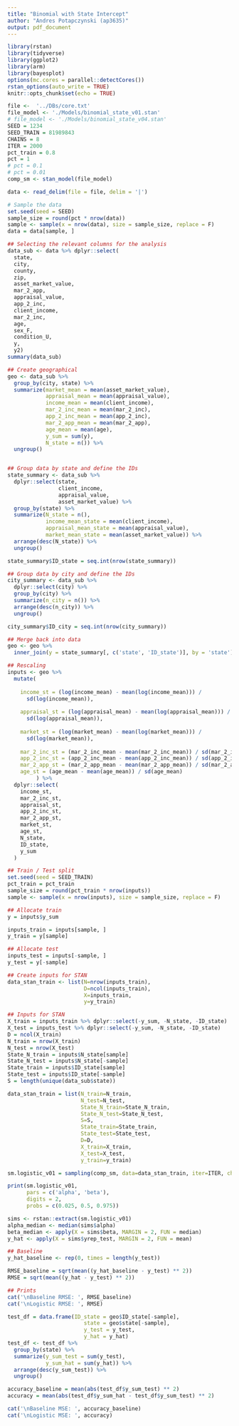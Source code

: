 ```yaml
---
title: "Binomial with State Intercept"
author: "Andres Potapczynski (ap3635)"
output: pdf_document
---
```


```r
library(rstan)
library(tidyverse)
library(ggplot2)
library(arm)
library(bayesplot)
options(mc.cores = parallel::detectCores())
rstan_options(auto_write = TRUE)
knitr::opts_chunk$set(echo = TRUE)
```

```r
file <-  '../DBs/core.txt'
file_model <- './Models/binomial_state_v01.stan'
# file_model <- './Models/binomial_state_v04.stan'
SEED = 1234
SEED_TRAIN = 81989843
CHAINS = 8
ITER = 2000
pct_train = 0.8
pct = 1
# pct = 0.1
# pct = 0.01
comp_sm <- stan_model(file_model)
```

```r
data <- read_delim(file = file, delim = '|')

# Sample the data
set.seed(seed = SEED)
sample_size = round(pct * nrow(data))
sample <- sample(x = nrow(data), size = sample_size, replace = F)
data = data[sample, ]

## Selecting the relevant columns for the analysis
data_sub <- data %>% dplyr::select(
  state,
  city,
  county,
  zip,
  asset_market_value,
  mar_2_app,
  appraisal_value,
  app_2_inc,
  client_income,
  mar_2_inc,
  age,
  sex_F,
  condition_U,
  y,
  y2)
summary(data_sub)

## Create geographical 
geo <- data_sub %>% 
  group_by(city, state) %>% 
  summarize(market_mean = mean(asset_market_value),
            appraisal_mean = mean(appraisal_value),
            income_mean = mean(client_income),
            mar_2_inc_mean = mean(mar_2_inc),
            app_2_inc_mean = mean(app_2_inc),
            mar_2_app_mean = mean(mar_2_app),
            age_mean = mean(age),
            y_sum = sum(y),
            N_state = n()) %>% 
  ungroup()


## Group data by state and define the IDs
state_summary <- data_sub %>% 
  dplyr::select(state, 
                client_income, 
                appraisal_value,
                asset_market_value) %>% 
  group_by(state) %>% 
  summarize(N_state = n(),
            income_mean_state = mean(client_income),
            appraisal_mean_state = mean(appraisal_value),
            market_mean_state = mean(asset_market_value)) %>% 
  arrange(desc(N_state)) %>% 
  ungroup()

state_summary$ID_state = seq.int(nrow(state_summary))

## Group data by city and define the IDs
city_summary <- data_sub %>% 
  dplyr::select(city) %>% 
  group_by(city) %>% 
  summarize(n_city = n()) %>% 
  arrange(desc(n_city)) %>% 
  ungroup()

city_summary$ID_city = seq.int(nrow(city_summary))

## Merge back into data
geo <- geo %>% 
  inner_join(y = state_summary[, c('state', 'ID_state')], by = 'state')
```

```r
## Rescaling
inputs <- geo %>%
  mutate(
    
    income_st = (log(income_mean) - mean(log(income_mean))) /
      sd(log(income_mean)),
    
    appraisal_st = (log(appraisal_mean) - mean(log(appraisal_mean))) /
      sd(log(appraisal_mean)),
    
    market_st = (log(market_mean) - mean(log(market_mean))) /
      sd(log(market_mean)),
    
    mar_2_inc_st = (mar_2_inc_mean - mean(mar_2_inc_mean)) / sd(mar_2_inc_mean),
    app_2_inc_st = (app_2_inc_mean - mean(app_2_inc_mean)) / sd(app_2_inc_mean),
    mar_2_app_st = (mar_2_app_mean - mean(mar_2_app_mean)) / sd(mar_2_app_mean),
    age_st = (age_mean - mean(age_mean)) / sd(age_mean)
         ) %>% 
  dplyr::select(
    income_st,
    mar_2_inc_st,
    appraisal_st,
    app_2_inc_st,
    mar_2_app_st,
    market_st,
    age_st,
    N_state,
    ID_state,
    y_sum
  )

## Train / Test split
set.seed(seed = SEED_TRAIN)
pct_train = pct_train
sample_size = round(pct_train * nrow(inputs))
sample <- sample(x = nrow(inputs), size = sample_size, replace = F)

## Allocate train
y = inputs$y_sum

inputs_train = inputs[sample, ]
y_train = y[sample]

## Allocate test
inputs_test = inputs[-sample, ]
y_test = y[-sample]

## Create inputs for STAN
data_stan_train <- list(N=nrow(inputs_train), 
                        D=ncol(inputs_train), 
                        X=inputs_train, 
                        y=y_train)

## Inputs for STAN
X_train = inputs_train %>% dplyr::select(-y_sum, -N_state, -ID_state)
X_test = inputs_test %>% dplyr::select(-y_sum, -N_state, -ID_state)
D = ncol(X_train)
N_train = nrow(X_train)
N_test = nrow(X_test)
State_N_train = inputs$N_state[sample]
State_N_test = inputs$N_state[-sample]
State_train = inputs$ID_state[sample]
State_test = inputs$ID_state[-sample]
S = length(unique(data_sub$state))

data_stan_train = list(N_train=N_train,
                       N_test=N_test,
                       State_N_train=State_N_train,
                       State_N_test=State_N_test,
                       S=S,
                       State_train=State_train,
                       State_test=State_test,
                       D=D,
                       X_train=X_train,
                       X_test=X_test,
                       y_train=y_train)
```

```r
sm.logistic_v01 = sampling(comp_sm, data=data_stan_train, iter=ITER, chains=CHAINS)
```

```r
print(sm.logistic_v01,
      pars = c('alpha', 'beta'),
      digits = 2, 
      probs = c(0.025, 0.5, 0.975))
```

```r
sims <- rstan::extract(sm.logistic_v01)
alpha_median <- median(sims$alpha)
beta_median <- apply(X = sims$beta, MARGIN = 2, FUN = median)
y_hat <- apply(X = sims$yrep_test, MARGIN = 2, FUN = mean)
```

```r
## Baseline
y_hat_baseline <- rep(0, times = length(y_test))

RMSE_baseline = sqrt(mean((y_hat_baseline - y_test) ** 2))
RMSE = sqrt(mean((y_hat - y_test) ** 2))

## Prints
cat('\nBaseline RMSE: ', RMSE_baseline)
cat('\nLogistic RMSE: ', RMSE)
```

```r
test_df = data.frame(ID_state = geo$ID_state[-sample],
                        state = geo$state[-sample],
                        y_test = y_test,
                        y_hat = y_hat)
test_df <- test_df %>% 
  group_by(state) %>% 
  summarize(y_sum_test = sum(y_test),
            y_sum_hat = sum(y_hat)) %>% 
  arrange(desc(y_sum_test)) %>% 
  ungroup()

accuracy_baseline = mean(abs(test_df$y_sum_test) ** 2)
accuracy = mean(abs(test_df$y_sum_hat - test_df$y_sum_test) ** 2)

cat('\nBaseline MSE: ', accuracy_baseline)
cat('\nLogistic MSE: ', accuracy)
```
